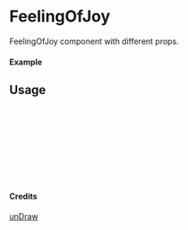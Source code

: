 
<Meta of={FeelingOfJoy} title="unDraw/FeelingOfJoy" />

# FeelingOfJoy

FeelingOfJoy component with different props.

#### Example

<Canvas of={FeelingOfJoy.Primary} />

## Usage

```ts
import { FeelingOfJoy } from "yadl-ui";

const Example = () => {
  return (
      <FeelingOfJoy />
  );
};

export default Example;
```

#### Credits
[unDraw](https://undraw.co/illustrations)
